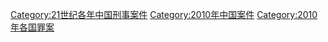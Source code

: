 [[Category:21世纪各年中国刑事案件|Category:21世纪各年中国刑事案件]]
[[Category:2010年中国案件|Category:2010年中国案件]]
[[Category:2010年各国罪案|Category:2010年各国罪案]]